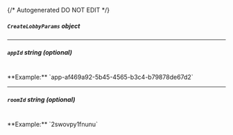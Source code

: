 {/* Autogenerated DO NOT EDIT  */}

##### `CreateLobbyParams` _object_

<Collapsible openLabel={Labels.showProperties} closeLabel={Labels.hideProperties}>
  <CreateLobbyParams />
</Collapsible>

---
##### `appId` _string (optional)_
<br/>
**Example:** `app-af469a92-5b45-4565-b3c4-b79878de67d2`

---
##### `roomId` _string (optional)_
<br/>
**Example:** `2swovpy1fnunu`

